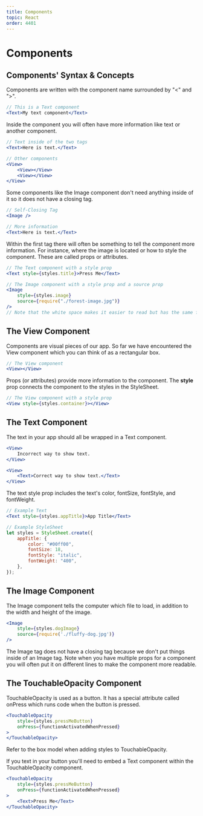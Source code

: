 ```yaml
---
title: Components
topic: React
order: 4401
---
```


# Components

## Components' Syntax & Concepts

Components are written with the component name surrounded by "<" and ">".

```jsx
// This is a Text component
<Text>My text component</Text>
```

Inside the component you will often have more information like text or another component.

```jsx
// Text inside of the two tags
<Text>Here is text.</Text>

// Other components
<View>
    <View></View>
    <View></View>
</View>
```

Some components like the Image component don't need anything inside of it so it does not have a closing tag.

```jsx
// Self-Closing Tag
<Image />

// More information
<Text>Here is text.</Text>
```

Within the first tag there will often be something to tell the component more information.
For instance, where the image is located or how to style the component.
These are called props or attributes.

```jsx
// The Text component with a style prop
<Text style={styles.title}>Press Me</Text>

// The Image component with a style prop and a source prop
<Image
    style={styles.image}
    source={require("./forest-image.jpg")} 
/>
// Note that the white space makes it easier to read but has the same function
```

## The View Component

Components are visual pieces of our app.
So far we have encountered the View component which you can think of as a rectangular box.

```jsx
// The View component
<View></View>
```

Props (or attributes) provide more information to the component. 
The **style** prop connects the component to the styles in the StyleSheet.

```jsx
// The View component with a style prop
<View style={styles.container}></View>
```

## The Text Component

The text in your app should all be wrapped in a Text component.

```jsx
<View>
    Incorrect way to show text.
</View>

<View>
    <Text>Correct way to show text.</Text>
</View>
```

The text style prop includes the text's color, fontSize, fontStyle, and fontWeight.

```jsx
// Example Text
<Text style={styles.appTitle}>App Title</Text>

// Example StyleSheet
let styles = StyleSheet.create({
    appTitle: {
        color: "#00ff00",
        fontSize: 18,
        fontStyle: "italic",
        fontWeight: "400",
    },
});
```

## The Image Component

The Image component tells the computer which file to load, in addition
to the width and height of the image.

```jsx
<Image 
    style={styles.dogImage}
    source={require('./fluffy-dog.jpg')} 
/>
```

The Image tag does not have a closing tag because we don't put things inside of an Image tag. 
Note when you have multiple props for a component you will often put it on different lines to make the component more readable.

## The TouchableOpacity Component

TouchableOpacity is used as a button.
It has a special attribute called onPress which runs code when the button is pressed.

```jsx
<TouchableOpacity
    style={styles.pressMeButton}
    onPress={functionActivatedWhenPressed}
>
</TouchableOpacity>
```
Refer to the box model when adding styles to TouchableOpacity.

If you text in your button you'll need to embed a Text component within the TouchableOpacity component.

```jsx
<TouchableOpacity
    style={styles.pressMeButton}
    onPress={functionActivatedWhenPressed}
>
    <Text>Press Me</Text>
</TouchableOpacity>
```